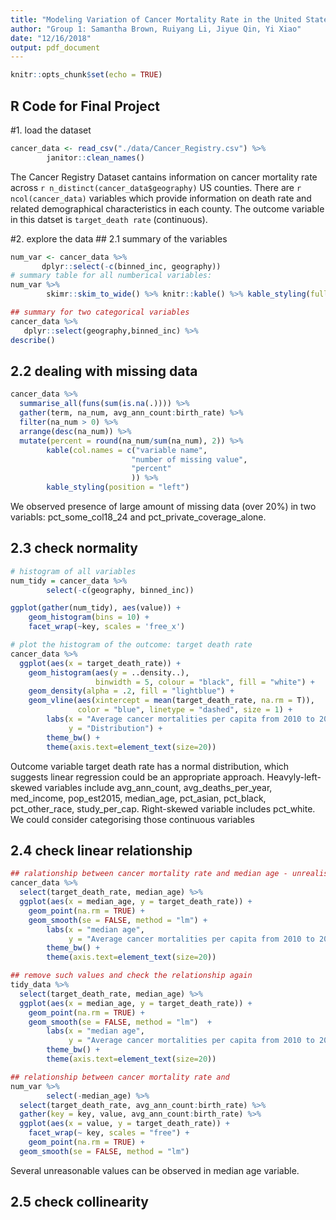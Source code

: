 ```yaml
---
title: "Modeling Variation of Cancer Mortality Rate in the United States"
author: "Group 1: Samantha Brown, Ruiyang Li, Jiyue Qin, Yi Xiao"
date: "12/16/2018"
output: pdf_document
---
```


```r
knitr::opts_chunk$set(echo = TRUE)
```

## R Code for Final Project

#1. load the dataset
```r
cancer_data <- read_csv("./data/Cancer_Registry.csv") %>%
        janitor::clean_names()
```
The Cancer Registry Dataset cantains information on cancer mortality rate across `r n_distinct(cancer_data$geography)` US counties. There are `r ncol(cancer_data)` variables which provide information on death rate and related demographical characteristics in each county. The outcome variable in this datset is `target_death rate` (continuous). 

#2. explore the data
## 2.1 summary of the variables 
```r
num_var <- cancer_data %>%
       dplyr::select(-c(binned_inc, geography))
# summary table for all numberical variables:
num_var %>%
        skimr::skim_to_wide() %>% knitr::kable() %>% kable_styling(full_width = F, position = "left")

## summary for two categorical variables
cancer_data %>%
   dplyr::select(geography,binned_inc) %>%
describe()
```

## 2.2 dealing with missing data
```r

cancer_data %>%
  summarise_all(funs(sum(is.na(.)))) %>% 
  gather(term, na_num, avg_ann_count:birth_rate) %>% 
  filter(na_num > 0) %>% 
  arrange(desc(na_num)) %>%
  mutate(percent = round(na_num/sum(na_num), 2)) %>%
        kable(col.names = c("variable name",
                           "number of missing value",
                           "percent"
                           )) %>%
        kable_styling(position = "left")
```
 We observed presence of large amount of missing data (over 20%) in two variabls: pct_some_col18_24 and pct_private_coverage_alone.
 
 
## 2.3 check normality 
```r


# histogram of all variables 
num_tidy = cancer_data %>%
        select(-c(geography, binned_inc))

ggplot(gather(num_tidy), aes(value)) + 
    geom_histogram(bins = 10) + 
    facet_wrap(~key, scales = 'free_x')

# plot the histogram of the outcome: target death rate
cancer_data %>% 
  ggplot(aes(x = target_death_rate)) + 
    geom_histogram(aes(y = ..density..),  
                   binwidth = 5, colour = "black", fill = "white") +
    geom_density(alpha = .2, fill = "lightblue") +
    geom_vline(aes(xintercept = mean(target_death_rate, na.rm = T)),   
               color = "blue", linetype = "dashed", size = 1) +
        labs(x = "Average cancer mortalities per capita from 2010 to 2016",
             y = "Distribution") +
        theme_bw() +
        theme(axis.text=element_text(size=20))

```
 
Outcome variable target death rate has a normal distribution, which suggests linear regression could be an appropriate approach. Heavyly-left-skewed variables include avg_ann_count, avg_deaths_per_year, med_income, pop_est2015, median_age, pct_asian, pct_black, pct_other_race, study_per_cap. Right-skewed variable includes pct_white. We could consider categorising those continuous variables

## 2.4 check linear relationship
```r
## ralationship between cancer mortality rate and median age - unrealistic value observed!
cancer_data %>%
  select(target_death_rate, median_age) %>% 
  ggplot(aes(x = median_age, y = target_death_rate)) +                    
    geom_point(na.rm = TRUE) +
    geom_smooth(se = FALSE, method = "lm") +
        labs(x = "median age", 
             y = "Average cancer mortalities per capita from 2010 to 2016") +
        theme_bw() +
        theme(axis.text=element_text(size=20))

## remove such values and check the relationship again
tidy_data %>%
  select(target_death_rate, median_age) %>% 
  ggplot(aes(x = median_age, y = target_death_rate)) +                    
    geom_point(na.rm = TRUE) +
    geom_smooth(se = FALSE, method = "lm")  +
        labs(x = "median age", 
             y = "Average cancer mortalities per capita from 2010 to 2016") +
        theme_bw() +
        theme(axis.text=element_text(size=20))

## relationship between cancer mortality rate and 
num_var %>%
        select(-median_age) %>%
  select(target_death_rate, avg_ann_count:birth_rate) %>% 
  gather(key = key, value, avg_ann_count:birth_rate) %>%   
  ggplot(aes(x = value, y = target_death_rate)) +                    
    facet_wrap(~ key, scales = "free") +  
    geom_point(na.rm = TRUE) +
  geom_smooth(se = FALSE, method = "lm") 


```
Several unreasonable values can be observed in median age variable. 


## 2.5 check collinearity 

